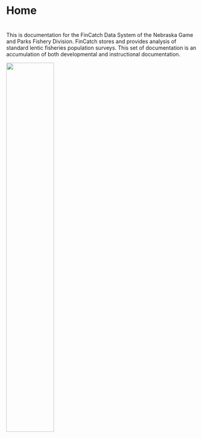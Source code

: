 # Home {#Home .unnumbered .hidden}

# 

This is documentation for the FinCatch Data System of the Nebraska Game and Parks Fishery Division. FinCatch stores and provides analysis of standard lentic fisheries population surveys. This set of documentation is an accumulation of both developmental and instructional documentation.

![](images/FinCatchIcon.png){fig-align="center" width="50%"}
